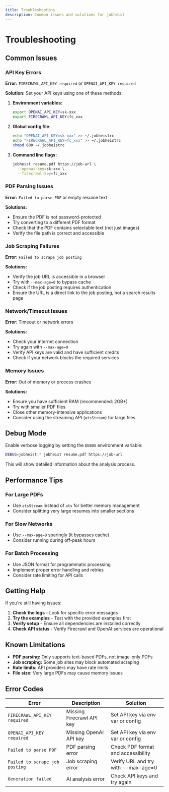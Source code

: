 ```yaml
---
title: Troubleshooting
description: Common issues and solutions for jobheist
---
```


# Troubleshooting

## Common Issues

### API Key Errors

**Error:** `FIRECRAWL_API_KEY required` or `OPENAI_API_KEY required`

**Solution:** Set your API keys using one of these methods:

1. **Environment variables:**
   ```bash
   export OPENAI_API_KEY=sk-xxx
   export FIRECRAWL_API_KEY=fc_xxx
   ```

2. **Global config file:**
   ```bash
   echo "OPENAI_API_KEY=sk-xxx" >> ~/.jobheistrc
   echo "FIRECRAWL_API_KEY=fc_xxx" >> ~/.jobheistrc
   chmod 600 ~/.jobheistrc
   ```

3. **Command line flags:**
   ```bash
   jobheist resume.pdf https://job-url \
     --openai-key=sk-xxx \
     --firecrawl-key=fc_xxx
   ```

### PDF Parsing Issues

**Error:** `Failed to parse PDF` or empty resume text

**Solutions:**
- Ensure the PDF is not password-protected
- Try converting to a different PDF format
- Check that the PDF contains selectable text (not just images)
- Verify the file path is correct and accessible

### Job Scraping Failures

**Error:** `Failed to scrape job posting`

**Solutions:**
- Verify the job URL is accessible in a browser
- Try with `--max-age=0` to bypass cache
- Check if the job posting requires authentication
- Ensure the URL is a direct link to the job posting, not a search results page

### Network/Timeout Issues

**Error:** Timeout or network errors

**Solutions:**
- Check your internet connection
- Try again with `--max-age=0`
- Verify API keys are valid and have sufficient credits
- Check if your network blocks the required services

### Memory Issues

**Error:** Out of memory or process crashes

**Solutions:**
- Ensure you have sufficient RAM (recommended: 2GB+)
- Try with smaller PDF files
- Close other memory-intensive applications
- Consider using the streaming API (`atsStream`) for large files

## Debug Mode

Enable verbose logging by setting the `DEBUG` environment variable:

```bash
DEBUG=jobheist:* jobheist resume.pdf https://job-url
```

This will show detailed information about the analysis process.

## Performance Tips

### For Large PDFs
- Use `atsStream` instead of `ats` for better memory management
- Consider splitting very large resumes into smaller sections

### For Slow Networks
- Use `--max-age=0` sparingly (it bypasses cache)
- Consider running during off-peak hours

### For Batch Processing
- Use JSON format for programmatic processing
- Implement proper error handling and retries
- Consider rate limiting for API calls

## Getting Help

If you're still having issues:

1. **Check the logs** - Look for specific error messages
2. **Try the examples** - Test with the provided examples first
3. **Verify setup** - Ensure all dependencies are installed correctly
4. **Check API status** - Verify Firecrawl and OpenAI services are operational

## Known Limitations

- **PDF parsing:** Only supports text-based PDFs, not image-only PDFs
- **Job scraping:** Some job sites may block automated scraping
- **Rate limits:** API providers may have rate limits
- **File size:** Very large PDFs may cause memory issues

## Error Codes

| Error | Description | Solution |
|-------|-------------|----------|
| `FIRECRAWL_API_KEY required` | Missing Firecrawl API key | Set API key via env var or config |
| `OPENAI_API_KEY required` | Missing OpenAI API key | Set API key via env var or config |
| `Failed to parse PDF` | PDF parsing error | Check PDF format and accessibility |
| `Failed to scrape job posting` | Job scraping error | Verify URL and try with --max-age=0 |
| `Generation failed` | AI analysis error | Check API keys and try again |
